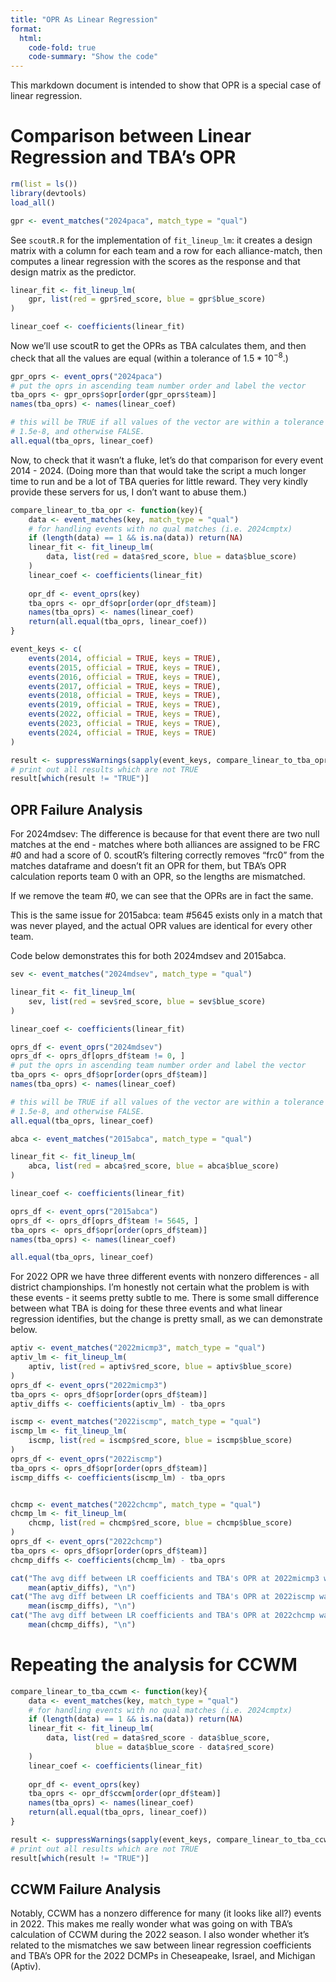 ```yaml
---
title: "OPR As Linear Regression"
format:
  html:
    code-fold: true
    code-summary: "Show the code"
---
```


This markdown document is intended to show that OPR is a special case of linear regression. 

# Comparison between Linear Regression and TBA's OPR

```r
rm(list = ls())
library(devtools)
load_all()

gpr <- event_matches("2024paca", match_type = "qual")
```

See `scoutR.R` for the implementation of `fit_lineup_lm`: it creates a design matrix with a column for each team and a row for each alliance-match, then computes a linear regression with the scores as the response and that design matrix as the predictor.

```r
linear_fit <- fit_lineup_lm(
    gpr, list(red = gpr$red_score, blue = gpr$blue_score)
)

linear_coef <- coefficients(linear_fit)
```

Now we'll use scoutR to get the OPRs as TBA calculates them, and then check that all the values are equal (within a tolerance of $1.5*10^{-8}$.)

```r
gpr_oprs <- event_oprs("2024paca")
# put the oprs in ascending team number order and label the vector
tba_oprs <- gpr_oprs$opr[order(gpr_oprs$team)]
names(tba_oprs) <- names(linear_coef)

# this will be TRUE if all values of the vector are within a tolerance of 
# 1.5e-8, and otherwise FALSE.
all.equal(tba_oprs, linear_coef)
```

Now, to check that it wasn't a fluke, let's do that comparison for every event 2014 - 2024. (Doing more than that would take the script a much longer time to run and be a lot of TBA queries for little reward. They very kindly provide these servers for us, I don't want to abuse them.)

```r
compare_linear_to_tba_opr <- function(key){
    data <- event_matches(key, match_type = "qual")
    # for handling events with no qual matches (i.e. 2024cmptx)
    if (length(data) == 1 && is.na(data)) return(NA)
    linear_fit <- fit_lineup_lm(
        data, list(red = data$red_score, blue = data$blue_score)
    )
    linear_coef <- coefficients(linear_fit)
    
    opr_df <- event_oprs(key)
    tba_oprs <- opr_df$opr[order(opr_df$team)]
    names(tba_oprs) <- names(linear_coef)
    return(all.equal(tba_oprs, linear_coef))
}

event_keys <- c(
    events(2014, official = TRUE, keys = TRUE),
    events(2015, official = TRUE, keys = TRUE), 
    events(2016, official = TRUE, keys = TRUE), 
    events(2017, official = TRUE, keys = TRUE), 
    events(2018, official = TRUE, keys = TRUE), 
    events(2019, official = TRUE, keys = TRUE),
    events(2022, official = TRUE, keys = TRUE),
    events(2023, official = TRUE, keys = TRUE), 
    events(2024, official = TRUE, keys = TRUE)
)

result <- suppressWarnings(sapply(event_keys, compare_linear_to_tba_opr))
# print out all results which are not TRUE
result[which(result != "TRUE")]
```

## OPR Failure Analysis

For 2024mdsev:
The difference is because for that event there are two null matches at the end - matches where both alliances are assigned to be FRC #0 and had a score of 0. scoutR's filtering correctly removes "frc0" from the matches dataframe and doesn't fit an OPR for them, but TBA's OPR calculation reports team 0 with an OPR, so the lengths are mismatched. 

If we remove the team #0, we can see that the OPRs are in fact the same.

This is the same issue for 2015abca: team #5645 exists only in a match that was never played, and the actual OPR values are identical for every other team. 

Code below demonstrates this for both 2024mdsev and 2015abca.

```r
sev <- event_matches("2024mdsev", match_type = "qual")

linear_fit <- fit_lineup_lm(
    sev, list(red = sev$red_score, blue = sev$blue_score)
)

linear_coef <- coefficients(linear_fit)

oprs_df <- event_oprs("2024mdsev")
oprs_df <- oprs_df[oprs_df$team != 0, ]
# put the oprs in ascending team number order and label the vector
tba_oprs <- oprs_df$opr[order(oprs_df$team)]
names(tba_oprs) <- names(linear_coef)

# this will be TRUE if all values of the vector are within a tolerance of 
# 1.5e-8, and otherwise FALSE.
all.equal(tba_oprs, linear_coef)

abca <- event_matches("2015abca", match_type = "qual")

linear_fit <- fit_lineup_lm(
    abca, list(red = abca$red_score, blue = abca$blue_score)
)

linear_coef <- coefficients(linear_fit)

oprs_df <- event_oprs("2015abca")
oprs_df <- oprs_df[oprs_df$team != 5645, ]
tba_oprs <- oprs_df$opr[order(oprs_df$team)]
names(tba_oprs) <- names(linear_coef)

all.equal(tba_oprs, linear_coef)
```

For 2022 OPR we have three different events with nonzero differences - all district championships. I'm honestly not certain what the problem is with these events - it seems pretty subtle to me. There is some small difference between what TBA is doing for these three events and what linear regression identifies, but the change is pretty small, as we can demonstrate below.

```r
aptiv <- event_matches("2022micmp3", match_type = "qual")
aptiv_lm <- fit_lineup_lm(
    aptiv, list(red = aptiv$red_score, blue = aptiv$blue_score)
)
oprs_df <- event_oprs("2022micmp3")
tba_oprs <- oprs_df$opr[order(oprs_df$team)]
aptiv_diffs <- coefficients(aptiv_lm) - tba_oprs

iscmp <- event_matches("2022iscmp", match_type = "qual")
iscmp_lm <- fit_lineup_lm(
    iscmp, list(red = iscmp$red_score, blue = iscmp$blue_score)
)
oprs_df <- event_oprs("2022iscmp")
tba_oprs <- oprs_df$opr[order(oprs_df$team)]
iscmp_diffs <- coefficients(iscmp_lm) - tba_oprs


chcmp <- event_matches("2022chcmp", match_type = "qual")
chcmp_lm <- fit_lineup_lm(
    chcmp, list(red = chcmp$red_score, blue = chcmp$blue_score)
)
oprs_df <- event_oprs("2022chcmp")
tba_oprs <- oprs_df$opr[order(oprs_df$team)]
chcmp_diffs <- coefficients(chcmp_lm) - tba_oprs

cat("The avg diff between LR coefficients and TBA's OPR at 2022micmp3 was:", 
    mean(aptiv_diffs), "\n")
cat("The avg diff between LR coefficients and TBA's OPR at 2022iscmp was:", 
    mean(iscmp_diffs), "\n")
cat("The avg diff between LR coefficients and TBA's OPR at 2022chcmp was:", 
    mean(chcmp_diffs), "\n")
```

# Repeating the analysis for CCWM

```r
compare_linear_to_tba_ccwm <- function(key){
    data <- event_matches(key, match_type = "qual")
    # for handling events with no qual matches (i.e. 2024cmptx)
    if (length(data) == 1 && is.na(data)) return(NA)
    linear_fit <- fit_lineup_lm(
        data, list(red = data$red_score - data$blue_score, 
                   blue = data$blue_score - data$red_score)
    )
    linear_coef <- coefficients(linear_fit)
    
    opr_df <- event_oprs(key)
    tba_oprs <- opr_df$ccwm[order(opr_df$team)]
    names(tba_oprs) <- names(linear_coef)
    return(all.equal(tba_oprs, linear_coef))
}

result <- suppressWarnings(sapply(event_keys, compare_linear_to_tba_ccwm))
# print out all results which are not TRUE
result[which(result != "TRUE")]
```

## CCWM Failure Analysis

Notably, CCWM has a nonzero difference for many (it looks like all?) events in 2022. This makes me really wonder what was going on with TBA's calculation of CCWM during the 2022 season. I also wonder whether it's related to the mismatches we saw between linear regression coefficients and TBA's OPR for the 2022 DCMPs in Cheseapeake, Israel, and Michigan (Aptiv).
